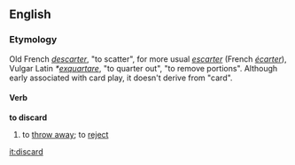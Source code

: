 ==English==
===Etymology===
Old French ''[[descarter]]'', "to scatter", for more usual ''[[escarter]]'' (French ''[[écarter]]''), Vulgar Latin ''*[[exquartare]]'', "to quarter out", "to remove portions". Although early associated with card play, it doesn't derive from "card".
====Verb====
'''to discard'''
#to [[throw away]]; to [[reject]]

[[it:discard]]
